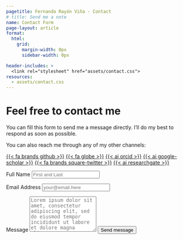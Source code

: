 ```yaml
---
pagetitle: Fernando Rayón Viña - Contact
# title: Send me a note
name: Contact Form
page-layout: article
format: 
  html: 
    grid:
      margin-width: 0px
      sidebar-width: 0px

header-includes: >
  <link rel="stylesheet" href="assets/contact.css">
resources:
  - assets/contact.css
---
```


::: {.grid}

::: {.g-col-5 #note}

# Feel free to contact me

You can fill this form to send me a message directly. I'll do my best to respond as soon as possible.


You can also reach me through any of my other channels:

<a class="link-dark me-1" href="https://github.com/RayonVina" title="Github" target="_blank" rel="noopener">{{< fa brands github >}}</a>
      <a class="link-dark me-1" href="https://vgohab.com/" title="Group Webpage" target="_blank" rel="noopener">{{< fa globe >}}</a>
      <a class="link-dark me-1" href="https://orcid.org/0000-0002-1622-2180" title="Orcid" target="_blank" rel="noopener">{{< ai orcid >}}</a>
      <a class="link-dark me-1" href="https://scholar.google.com/citations?user=CTlje38AAAAJ&hl=es" title="Google Scholar" target="_blank"rel="noopener">{{< ai google-scholar >}}</a>
      <a class="link-dark me-1" href="https://x.com/RayonVina" title="Twitter" target="_blank" rel="noopener">{{< fa brands square-twitter >}}</a>
      <a class="link-dark me-1" href="https://www.researchgate.net/profile/Fernando-Rayon-Vina" title="ResearchGate" target="_blank" rel="noopener">{{< ai researchgate >}}</a>

:::
<!-- source: https://github.com/mccarthy-m-g/tidytales/blob/main/about/index.qmd#L24-L46 -->

::: {.g-col-1}
:::

::: {.g-col-6 #form}

<form action="https://formspree.io/f/mwkapgzw" method="POST" accept-charset="utf-8">


<label for="full-name">Full Name</label>
<input type="text" name="name" id="full-name" class="form-control" placeholder="First and Last" required>

<label for="email-address">Email Address</label>
<input type="email" name="_replyto" id="email-address" class="form-control" placeholder="your@email.here" required>

<label for="message">Message</label>
  <textarea rows="6" name="message" id="message" class="form-control" placeholder="Lorem ipsum dolor sit amet, consectetur adipiscing elit, sed do eiusmod tempor incididunt ut labore et dolore magna aliqua." required></textarea>

<button type="submit" class="btn btn-primary mt-4">Send message</button>
</form>
:::

:::
<!-- end grid -->